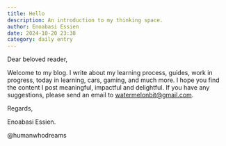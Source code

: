 ```yaml
---
title: Hello
description: An introduction to my thinking space.
author: Enoabasi Essien
date: 2024-10-20 23:38
category: daily entry
---
```


Dear beloved reader,

Welcome to my blog. I write about my learning process, guides, work in progress, today in learning, cars, gaming, and much more. I hope you find the content I post meaningful, impactful and delightful. If you have any suggestions, please send an email to watermelonbit@gmail.com.

Regards,

Enoabasi Essien.

@humanwhodreams
